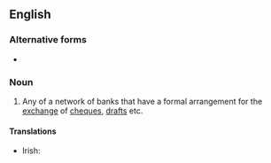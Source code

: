 ==English==

===Alternative forms===
* {{alter|en|clearing-bank}}

===Noun===
{{en-noun}}

# Any of a network of banks that have a formal arrangement for the [[exchange]] of [[cheque]]s, [[draft]]s etc.

====Translations====
{{trans-top|bank that has a formal arrangement for the exchange of cheques, drafts etc.}}
* Irish: {{t|ga|banc imréitithe|m}}
{{trans-mid}}
{{trans-bottom}}